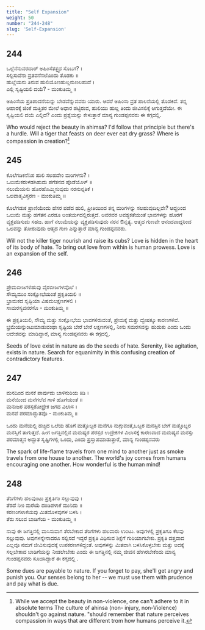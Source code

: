 ```yaml
---
title: "Self Expansion"
weight: 50
number: "244-248"
slug: 'Self-Expansion'
---
```


## 244
ಒಲ್ಲೆನೆನುವರದಾರ್ ಅಹಿಂಸೆತತ್ತ್ವದ ಸೊಬಗ? ।  
ಸಲ್ಲಿಸುವೆನಾ ವ್ರತವನೆನಲೊಂದು ತೊಡಕು ॥  
ಹುಲ್ಲೆಯನು ತಿನುವ ಹುಲಿಯೊಣಹುಲ್ಲನುಣಲಹುದೆ ।  
ಎಲ್ಲಿ ಸೃಷ್ಟಿಯಲಿ ದಯೆ? - ಮಂಕುತಿಮ್ಮ ॥

ಅಹಿಂಸೆಯ ಪ್ರತಿಪಾದನೆಯನ್ನು ಬೇಡವೆನ್ನುವವರು ಯಾರು. ಆದರೆ ಅಹಿಂಸಾ ವ್ರತ ಪಾಲನೆಯಲ್ಲಿ ತೊಡಕಿದೆ. ತನ್ನ ಆಹಾರಕ್ಕೆ ಜಿಂಕೆ ಮತ್ತಿತರ ಮೇಲೆ ಅಧಾರ ಪಟ್ಟಿರುವ, ಹುಲಿಯು ಹುಲ್ಲ ತಿಂದು ಜೀವಿಸಲಿಕ್ಕೆ ಆಗುತ್ತದೆಯೇ. ಈ ಸೃಷ್ಟಿಯಲಿ ದಯೆ ಎಲ್ಲಿದೆ? ಎಂದು ಪ್ರಶ್ನೆಯನ್ನು ಕೇಳುತ್ತಾರೆ ಮಾನ್ಯ ಗುಂಡಪ್ಪನವರು ಈ ಕಗ್ಗದಲ್ಲಿ.

Who would reject the beauty in ahimsa? I'd follow that principle but there's a hurdle. Will a tiger that feasts on deer ever eat dry grass? Where is compassion in creation?[^89]

## 245
ಕೊಲೆಗಡಿಕನೆನಿಪ ಹುಲಿ ಸಲಹದೇಂ ಮರಿಗಳನು? ।  
ಒಲುಮೆಕರುಳಡಗಿಹುದು ಪಗೆತನದ ಪೊಡೆಯೊಳ್ ॥  
ನಲುಮೆಯನು ಹೊರಹೊಮ್ಮಿಸುವುದು ನರನುನ್ನತಿಕೆ ।  
ಒಲವಾತ್ಮವಿಸ್ತರಣ - ಮಂಕುತಿಮ್ಮ ॥

ಕೊಲೆಗಡುಕ ಪ್ರಾಣಿಯೆಂದು ಹೆಸರ ಪಡೆದ ಹುಲಿ, ಪ್ರೀತಿಯಿಂದ ತನ್ನ ಮರಿಗಳನ್ನು ಸಲಹುವುದಿಲ್ಲವೇ? ಆದ್ದರಿಂದ ಒಲುಮೆ ಮತ್ತು ಹಗೆತನ ಎರಡೂ ಅಂತರ್ಯದಲ್ಲಿರುತ್ತದೆ. ಅವರವರ ಅವಶ್ಯಕತೆಯಂತೆ ಭಾವಗಳನ್ನು ಹೊರಗೆ ವ್ಯಕ್ತಪಡಿಸುದು ಸಹಜ. ಹಾಗೆ ನಲುಮೆಯನ್ನು ವ್ಯಕ್ತಪಡಿಸುವುದು ನರನ ಔನ್ನತ್ಯ. ಆತ್ಮದ ಗುಣವೇ ಆನಂದವಾದ್ದರಿಂದ ಒಲವನ್ನು ತೋರುವುದು ಆತ್ಮದ ಗುಣ ಎನ್ನುತ್ತಾರೆ ಮಾನ್ಯ ಗುಂಡಪ್ಪನವರು.

Will not the killer tiger nourish and raise its cubs? Love is hidden in the heart of its body of hate. To bring out love from within is human prowess. Love is an expansion of the self.

## 246
ಪ್ರೇಮಬೀಜಗಳಿಹುವು ವೈರಬೀಜಗಳವೊಲೆ ।  
ಸೌಮ್ಯಮುಂ ಸಂಕ್ಷೋಭೆಯಂತೆ ಪ್ರಕೃತಿಯಲಿ ॥  
ಭ್ರಾಮಕದ ಸೃಷ್ಟಿಯಾ ವಿಷಮಲಕ್ಷಣಗಳಲಿ ।  
ಸಾಮರಸ್ಯವನರಸೊ - ಮಂಕುತಿಮ್ಮ ॥

ಈ ಪ್ರಕೃತಿಯಲಿ, ಸೌಮ್ಯ ಮತ್ತು ಸಂಕ್ಷೋಭೆಯ ಭಾವಗಳಿರುವಂತೆ, ಪ್ರೇಮಕ್ಕೆ ಮತ್ತು ದ್ವೇಷಕ್ಕೂ ಕಾರಣಗಳಿವೆ. ಭ್ರಮೆಯನ್ನುಂಟುಮಾಡುವಂಥಾ ಸೃಷ್ಟಿಯ ಬೇರೆ ಬೇರೆ ಲಕ್ಷಣಗಳಲ್ಲಿ, ನೀನು ಸಮರಸವನ್ನು ಹುಡುಕು ಎಂದು ಒಂದು ಆದೇಶವನ್ನು ಮಾಡಿದ್ದಾರೆ, ಮಾನ್ಯ ಗುಂಡಪ್ಪನವರು ಈ ಕಗ್ಗದಲ್ಲಿ.

Seeds of love exist in nature as do the seeds of hate. Serenity, like agitation, exists in nature. Search for equanimity in this confusing creation of contradictory features.

## 247
ಮನದಿಂದ ಮನಕೆ ಪಾರ್ವುದು ಬಾಳಿನುರಿಯ ಕಿಡಿ ।  
ಮನೆಯಿಂದ ಮನೆಗಲೆವ ಗಾಳಿ ಹೊಗೆಯಂತೆ ॥  
ಮನುಜರ ಪರಸ್ಪರೋದ್ರೇಕ ಜಗದ ವಿಲಾಸ ।  
ಮನವೆ ಪರಮಾದ್ಭುತವೊ - ಮಂಕುತಿಮ್ಮ ॥

ಒಂದು ಮನೆಯಲ್ಲಿ ಹಚ್ಚಿದ ಒಲೆಯ ಹೊಗೆ ಮತ್ತೊಬ್ಬರ ಮನೆಗೂ ನುಗ್ಗುವಂತೆ,ಒಬ್ಬರ ಮನಸ್ಸಿನ ಬೇಗೆ ಮತ್ತೊಬ್ಬರ ಮನಸ್ಸಿಗೆ ತಾಗುತ್ತದೆ. ಹೀಗ ಜಗತ್ತಿನಲ್ಲಿನ ಮನುಷ್ಯರ ಪರಸ್ಪರ ಉದ್ರೇಕಗಳ ವಿಲಾಸಕ್ಕೆ ಕಾರಣವಾದ ಮನುಷ್ಯನ ಮನಸ್ಸು ಪರಮಾತ್ಮನ ಅದ್ಭುತ ಸೃಷ್ಟಿಗಳಲ್ಲಿ ಒಂದು, ಎಂದು ಪ್ರಸ್ತಾಪಮಾಡುತ್ತಾರೆ, ಮಾನ್ಯ ಗುಂಡಪ್ಪನವರು

The spark of life-flame travels from one mind to another just as smoke travels from one house to another. The world's joy comes from humans encouraging one another. How wonderful is the human mind!

## 248
ತೆರಿಗೆಗಳು ಹಲವುಂಟು ಪ್ರಕೃತಿಗಂ ಸಲ್ಲುವುವು ।  
ತೆರದೆ ನೀಂ ಮರೆಯೆ ದಂಡಿಪಳಾಕೆ ಮುನಿದು ॥  
ಕರಣಂಗಳಾಕೆಯವು ಮಿತದೊಳವುಗಳ ಬಳಸಿ ।  
ತೆರು ಸಲುವ ಬಾಡಿಗೆಯ - ಮಂಕುತಿಮ್ಮ ॥

ನಾವು ಈ ಜಗತ್ತಿನಲ್ಲಿ ವಾಸಿಸುವಾಗ ತೆರಬೇಕಾದ ತೆರಿಗೆಗಳು ಹಲವಾರು ಉಂಟು. ಅವುಗಳಲ್ಲಿ ಪ್ರಕೃತಿಗೂ ಕೆಲವು ಸಲ್ಲುವುವು. ಅವುಗಳನ್ನೇನಾದರೂ ಸಲ್ಲಿಸದೆ ಇದ್ದರೆ ಪ್ರಕೃತಿ ವಿಧಿಸುವ ಶಿಕ್ಷೆಗೆ ಗುರಿಯಾಗಬೇಕು. ಪ್ರಕೃತಿ ದತ್ತವಾದ ಎಲ್ಲವೂ ನಮಗೆ ಜೀವಿಸುವುದಕ್ಕೆ ಉಪಕರಣಗಳಿದ್ದಂತೆ. ಅವುಗಳನ್ನು ಮಿತವಾಗಿ ಬಳಸಿಕೊಳ್ಳಬೇಕು ಮತ್ತು ಅದಕ್ಕೆ ಸಲ್ಲಬೇಕಾದ ಬಾಡಿಗೆಯನ್ನು ನೀಡಲೇಬೇಕು ಎಂದು ಈ ಜಗತ್ತಿನಲ್ಲಿ ನಮ್ಮ ಜೀವನ ಹೇಗಿರಬೇಕೆಂದು ಮಾನ್ಯ ಗುಂಡಪ್ಪನವರು ಸೂಚಿಸಿದ್ದಾರೆ ಈ ಕಗ್ಗದಲ್ಲಿ .

Some dues are payable to nature. If you forget to pay, she'll get angry and punish you. Our senses belong to her -- we must use them with prudence and pay what is due.

[^89]: While we accept the beauty in non-violence, one can't adhere to it in absolute terms The culture of ahinsa (non- injury, non-Violence) shouldn't go against nature. "should remember that nature perceives compassion in ways that are different trom how humans perceive it.